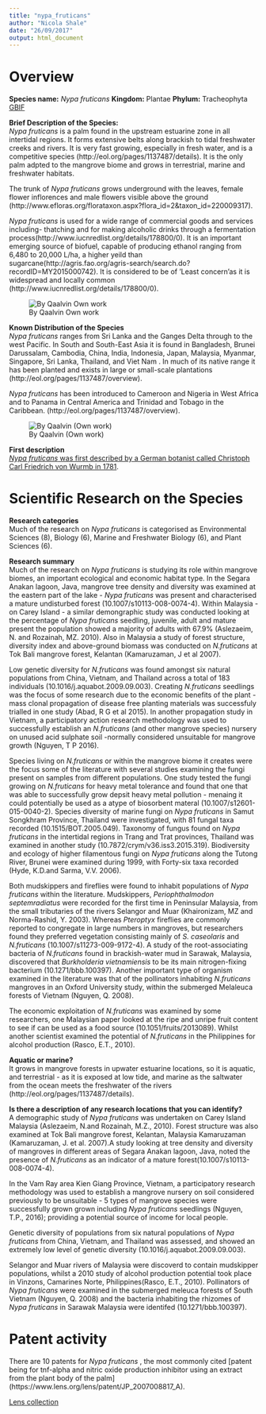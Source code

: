 ```yaml
---
title: "nypa_fruticans"
author: "Nicola Shale"
date: "26/09/2017"
output: html_document
---
```


# Overview

**Species name:** *Nypa fruticans* 
**Kingdom:** Plantae 
**Phylum:** Tracheophyta [GBIF](https://www.gbif.org/species/2738422)
  
**Brief Description of the Species:**  
*Nypa fruticans* is a palm found in the upstream estuarine zone in all intertidal regions. It forms extensive belts along brackish to tidal freshwater creeks and rivers. It is very fast growing, especially in fresh water, and is a competitive species (http://eol.org/pages/1137487/details). It is the only palm adpted to the mangrove biome and grows in terrestrial, marine and freshwater habitats.

The trunk of *Nypa fruticans* grows underground with the leaves, female flower inflorences and male flowers visible above the ground (http://www.efloras.org/florataxon.aspx?flora_id=2&taxon_id=220009317).

*Nypa fruticans* is used for a wide range of commercial goods and services including- thatching and for making alcoholic drinks through a fermentation process(http://www.iucnredlist.org/details/178800/0). It is an important emerging source of biofuel,  capable of producing ethanol ranging from 6,480 to 20,000 L/ha, a higher yeild than sugarcane(http://agris.fao.org/agris-search/search.do?recordID=MY2015000742). It is considered to be of 'Least concern'as it is widespread and locally common (http://www.iucnredlist.org/details/178800/0).

![By Qaalvin Own work](/Users/NicolaShale/Documents/GitHub/asean_marine/Nicky's summaries/images/Nipa_palms.jpg)


**Known Distribution of the Species**  
*Nypa fruticans* ranges from Sri Lanka and the Ganges Delta through to the west Pacific. In South and South-East Asia it is found in Bangladesh, Brunei Darussalam, Cambodia, China, India, Indonesia, Japan, Malaysia, Myanmar, Singapore, Sri Lanka, Thailand, and Viet Nam . In much of its native range it has been planted and exists in large or small-scale plantations (http://eol.org/pages/1137487/overview).

*Nypa fruticans* has been introduced to Cameroon and Nigeria in West Africa and to Panama in Central America and Trinidad and Tobago in the Caribbean.  (http://eol.org/pages/1137487/overview). 

![By Qaalvin (Own work)](/Users/NicolaShale/Documents/GitHub/asean_marine/Nicky's summaries/images/Nipa_palms.jpg)

**First description**  
[*Nypa fruticans* was first described by a German botanist called Christoph Carl Friedrich von Wurmb in 1781](https://www.gbif.org/species/2738422). 

# Scientific Research on the Species 

**Research categories**  
Much of the research on *Nypa fruticans*  is categorised as Environmental Sciences (8), Biology (6), Marine and Freshwater Biology (6), and Plant Sciences (6).   

**Research summary**  
Much of the research on *Nypa fruticans* is studying its role within mangrove biomes, an important ecological and economic habitat type. In the Segara Anakan lagoon, Java, mangrove tree density and diversity was examined at the eastern part of the lake -  *Nypa fruticans* was present and characterised a mature undisturbed forest (10.1007/s10113-008-0074-4). Within Malaysia - on Carey Island - a similar demongraphic study was conducted looking at the percentage of *Nypa fruticans* seedling, juvenile, adult and mature present the population showed a majority of adults with 67.9% (Aslezaeim, N. and Rozainah, MZ. 2010). Also in Malaysia a study of forest structure, diversity index and above-ground biomass was conducted on *N.fruticans* at Tok Bali mangrove forest, Kelantan (Kamaruzaman, J et al 2007).

Low genetic diversity for *N.fruticans* was found amongst six natural populations from China, Vietnam, and Thailand across a total of 183 individuals (10.1016/j.aquabot.2009.09.003). Creating *N.fruticans* seedlings was the focus of some research due to the economic benefits of the plant - mass clonal propagation of disease free planting materials was successfuly trialled in one study (Abad, R G et al 2015). In another propagation study in Vietnam, a participatory action research methodology was used to successfully establish an *N.fruticans* (and other mangrove species) nursery on unused acid sulphate soil -normally considered unsuitable for mangrove growth (Nguyen, T P 2016).

Species living on *N.fruticans* or within the mangrove biome it creates were the focus some of the literature with several studies examining the fungi present on samples from different populations. One study tested the fungi growing on *N.fruticans* for heavy metal tolerance and found that one that was able to successfully grow depsit heavy metal pollution - menaing it could potentially be used as a atype of biosorbent materal (10.1007/s12601-015-0040-2). Species diversity of marine fungi on *Nypa fruticans* in Samut Songkhram Province, Thailand were investigated, with 81 fungal taxa recorded (10.1515/BOT.2005.049). Taxonomy of fungus found on *Nypa fruticans* in the intertidal regions in Trang and Trat provinces, Thailand was examined in another study (10.7872/crym/v36.iss3.2015.319). Biodiversity and ecology of higher filamentous fungi on *Nypa fruticans* along the Tutong River, Brunei were examined during 1999, with Forty-six taxa recorded (Hyde, K.D.and Sarma, V.V. 2006).

Both mudskippers and fireflies were found to inhabit populations of *Nypa fruticans* within the literature. Mudskippers, *Periophthalmodon septemradiatus* were recorded for the first time in Peninsular Malaysia, from the small tributaries of the rivers Selangor and Muar (Khaironizam, MZ and Norma-Rashid, Y. 2003). Whereas *Pteroptyx* fireflies are commonly reported to congregate in large numbers in mangroves, but researchers found they preferred vegetation consisting mainly of *S. caseolaris* and *N.fruticans* (10.1007/s11273-009-9172-4). A study of the root-associating bacteria of *N.fruticans* found in brackish-water mud in Sarawak, Malaysia, discovered that *Burkholderia vietnamiensis* to be its main nitrogen-fixing bacterium (10.1271/bbb.100397). Another important type of organism examined in the literature was that of the pollinators inhabiting *N.fruticans* mangroves in an Oxford University study, within the submerged Melaleuca forests of Vietnam (Nguyen, Q. 2008).

The economic exploitation of *N.fruticans* was examined by some researchers, one Malaysian paper looked at the ripe and unripe fruit content to see if can be used as a food source (10.1051/fruits/2013089). Whilst another scientist examined the potential of *N.fruticans* in the Philippines for alcohol production (Rasco, E.T., 2010).


**Aquatic or marine?**  
It grows in mangrove forests in upwater estuarine locations, so it is aquatic, and terrestrial  - as it is exposed at low tide, and marine as the saltwater from the ocean meets the freshwater of the rivers (http://eol.org/pages/1137487/details).

**Is there a description of any research locations that you can identify?**  
A demographic study of *Nypa fruticans* was undertaken on Carey Island Malaysia (Aslezaeim, N.and Rozainah, M.Z., 2010). Forest structure was also examined at Tok Bali mangrove forest, Kelantan, Malaysia Kamaruzaman (Kamaruzaman, J. et al. 2007).A study looking at tree density and diversity of mangroves in different areas of Segara Anakan lagoon, Java, noted the presence of *N.fruticans* as an indicator of a mature forest(10.1007/s10113-008-0074-4). 

In the Vam Ray area Kien Giang Province, Vietnam, a participatory research methodology was used to establish a mangrove nursery on soil considered previously to be unsuitable - 5 types of mangrove species were successfully grown grown including *Nypa fruticans* seedlings (Nguyen, T.P., 2016); providing a potential source of income for local people.

Genetic diversity of populations from six natural populations of *Nypa fruticans* from China, Vietnam, and Thailand was assessed, and showed an extremely low level of genetic diversity (10.1016/j.aquabot.2009.09.003).

Selangor and Muar rivers of Malaysia were discoverd to contain mudskipper populations, whilst a 2010 study of alcohol production potential took place in Vinzons, Camarines Norte, Philippines(Rasco, E.T., 2010). Pollinators of *Nypa fruticans* were examined in the submerged meleuca forests of South Vietnam (Nguyen, Q. 2008) and the bacteria inhabiting the rhizomes of *Nypa fruticans* in Sarawak Malaysia were identifed (10.1271/bbb.100397).

# Patent activity
There are 10 patents for *Nypa fruticans* , the most commonly cited [patent being for tnf-alpha and nitric oxide production inhibitor using an extract from the plant body of the palm] (https://www.lens.org/lens/patent/JP_2007008817_A).


[Lens collection](https://www.lens.org/lens/collection/24939)
